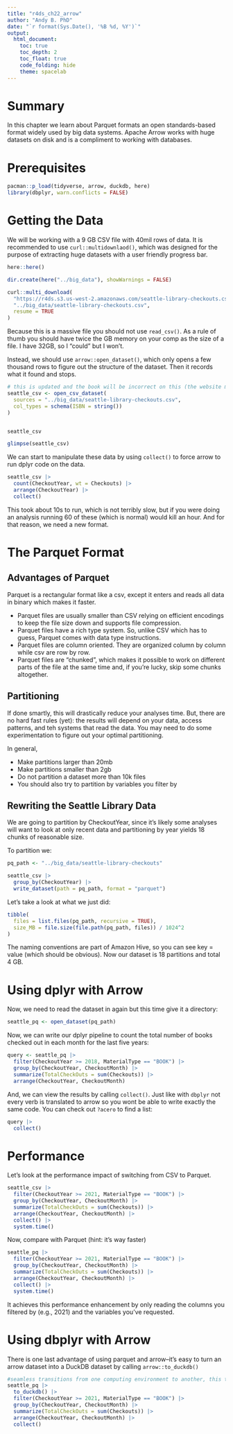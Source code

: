 ```yaml
---
title: "r4ds_ch22_arrow"
author: "Andy B. PhD"
date: "`r format(Sys.Date(), '%B %d, %Y')`"
output:
  html_document: 
    toc: true
    toc_depth: 2
    toc_float: true
    code_folding: hide
    theme: spacelab
---
```


# Summary

In this chapter we learn about Parquet formats an open standards-based format widely used by big data systems. Apache Arrow works with huge datasets on disk and is a compliment to working with databases. 

# Prerequisites

```r
pacman::p_load(tidyverse, arrow, duckdb, here)
library(dbplyr, warn.conflicts = FALSE)
```

# Getting the Data

We will be working with a 9 GB CSV file with 40mil rows of data. It is recommended to use `curl::multidownlaod()`, which was designed for the purpose of extracting huge datasets with a user friendly progress bar.

```r
here::here()

dir.create(here("../big_data"), showWarnings = FALSE)

curl::multi_download(
  "https://r4ds.s3.us-west-2.amazonaws.com/seattle-library-checkouts.csv",
  "../big_data/seattle-library-checkouts.csv",
  resume = TRUE
)
```

Because this is a massive file you should not use `read_csv()`. As a rule of thumb you should have twice the GB memory on your comp as the size of a file. I have 32GB, so I "could" but I won't. 

Instead, we should use `arrow::open_dataset()`, which only opens a few thousand rows to figure out the structure of the dataset. Then it records what it found and stops. 

```r
# this is updated and the book will be incorrect on this (the website might be more updated)
seattle_csv <- open_csv_dataset(
  sources = "../big_data/seattle-library-checkouts.csv", 
  col_types = schema(ISBN = string())
)


seattle_csv

glimpse(seattle_csv)

```

We can start to manipulate these data by using `collect()` to force arrow to run dplyr code on the data. 

```r
seattle_csv |> 
  count(CheckoutYear, wt = Checkouts) |> 
  arrange(CheckoutYear) |> 
  collect()

```

This took about 10s to run, which is not terribly slow, but if you were doing an analysis running 60 of these (which is normal) would kill an hour. And for that reason, we need a new format. 

# The Parquet Format

## Advantages of Parquet

Parquet is a rectangular format like a csv, except it enters and reads all data in binary which makes it faster. 

* Parquet files are usually smaller than CSV relying on efficient encodings to keep the file size down and supports file compression. 
* Parquet files have a rich type system. So, unlike CSV which has to guess, Parquet comes with data type instructions. 
* Parquet files are column oriented. They are organized column by column while csv are row by row. 
* Parquet files are "chunked", which makes it possible to work on different parts of the file at the same time and, if you're lucky, skip some chunks altogether.


## Partitioning

If done smartly, this will drastically reduce your analyses time. But, there are no hard fast rules (yet): the results will depend on your data, access patterns, and teh systems that read the data. You may need to do some experimentation to figure out your optimal partitioning. 

In general,

* Make partitions larger than 20mb
* Make partitions smaller than 2gb
* Do not partition a dataset more than 10k files
* You should also try to partition by variables you filter by

## Rewriting the Seattle Library Data

We are going to partition by CheckoutYear, since it's likely some analyses will want to look at only recent data and partitioning by year yields 18 chunks of reasonable size. 

To partition we:

```r

pq_path <- "../big_data/seattle-library-checkouts"

seattle_csv |> 
  group_by(CheckoutYear) |> 
  write_dataset(path = pq_path, format = "parquet")

```

Let's take a look at what we just did:

```r
tibble(
  files = list.files(pq_path, recursive = TRUE),
  size_MB = file.size(file.path(pq_path, files)) / 1024^2
)

```

The naming conventions are part of Amazon Hive, so you can see key = value (which should be obvious). Now our dataset is 18 partitions and total 4 GB.

# Using dplyr with Arrow

Now, we need to read the dataset in again but this time give it a directory:

```r
seattle_pq <- open_dataset(pq_path)

```

Now, we can write our dplyr pipeline to count the total number of books checked out in each month for the last five years:

```r
query <- seattle_pq |> 
  filter(CheckoutYear >= 2018, MaterialType == "BOOK") |> 
  group_by(CheckoutYear, CheckoutMonth) |> 
  summarize(TotalCheckOuts = sum(Checkouts)) |> 
  arrange(CheckoutYear, CheckoutMonth)

```

And, we can view the results by calling `collect()`. Just like with `dbplyr` not every verb is translated to arrow so you wont be able to write exactly the same code. You can check out `?acero` to find a list:

```r
query |> 
  collect()

```

# Performance

Let's look at the performance impact of switching from CSV to Parquet. 

```r
seattle_csv |> 
  filter(CheckoutYear >= 2021, MaterialType == "BOOK") |> 
  group_by(CheckoutYear, CheckoutMonth) |> 
  summarize(TotalCheckOuts = sum(Checkouts)) |> 
  arrange(CheckoutYear, CheckoutMonth) |> 
  collect() |> 
  system.time()

```

Now, compare with Parquet (hint: it's way faster)

```r
seattle_pq |> 
  filter(CheckoutYear >= 2021, MaterialType == "BOOK") |> 
  group_by(CheckoutYear, CheckoutMonth) |> 
  summarize(TotalCheckOuts = sum(Checkouts)) |> 
  arrange(CheckoutYear, CheckoutMonth) |> 
  collect() |> 
  system.time()

```

It achieves this performance enhancement by only reading the columns you filtered by (e.g., 2021) and the variables you've requested. 

# Using dbplyr with Arrow

There is one last advantage of using parquet and arrow--it's easy to turn an arrow dataset into a DuckDB dataset by calling `arrow::to_duckdb()`

```r
#seamless transitions from one computing environment to another, this took no memory
seattle_pq |> 
  to_duckdb() |> 
  filter(CheckoutYear >= 2021, MaterialType == "BOOK") |> 
  group_by(CheckoutYear, CheckoutMonth) |> 
  summarize(TotalCheckOuts = sum(Checkouts)) |> 
  arrange(CheckoutYear, CheckoutMonth) |> 
  collect() 

```